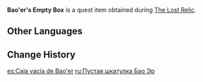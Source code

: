 {{Item Infobox
|id           = 100493
|type         = Quest Items
|image        = Item Parcel.png
|description  = A light and empty box. It doesn't seem as though this fragile container has much protective ability...
|source1      = Given during [[The Lost Relic]]
}}
'''Bao'er's Empty Box''' is a quest item obtained during [[The Lost Relic]].

==Other Languages==
{{Other Languages
|default_hidden = 1
|en      = Bao'er's Empty Box
|zhs     = 宝儿的空盒子
|zhs_rm  = Bǎo'er de Kōng Hézi
|zht     = 寶兒的空盒子
|zht_rm  = Bǎo'er de Kōng Hézi
|ja      = 宝児の空き箱
|ja_rm   = Houji no Akibako{{Assumed}}
|ko      = 보아의 빈 상자
|ko_rm   = Boa-ui Bin Sangja
|es      = Caja vacía de Bao'er
|fr      = Boîte vide de Bao'er
|ru      = Пустая шкатулка Бао Эр
|th      = กล่องเปล่าของ Bao'er
|th_rm   = Khlong Plato khong Bao'er
|vi      = Chiếc hộp trống của Bao'er
|de      = Bao’ers leere Schachtel
|id      = Kotak Kosong Bao'er
|pt      = Caixa Vazia de Bao'er
|tr      = Bao'er'in Boş Kutusu
|it      = Scatola vuota di Bao'er
}}

==Change History==
{{Change History|1.0}}

[[es:Caja vacía de Bao'er]]
[[ru:Пустая шкатулка Бао Эр]]
